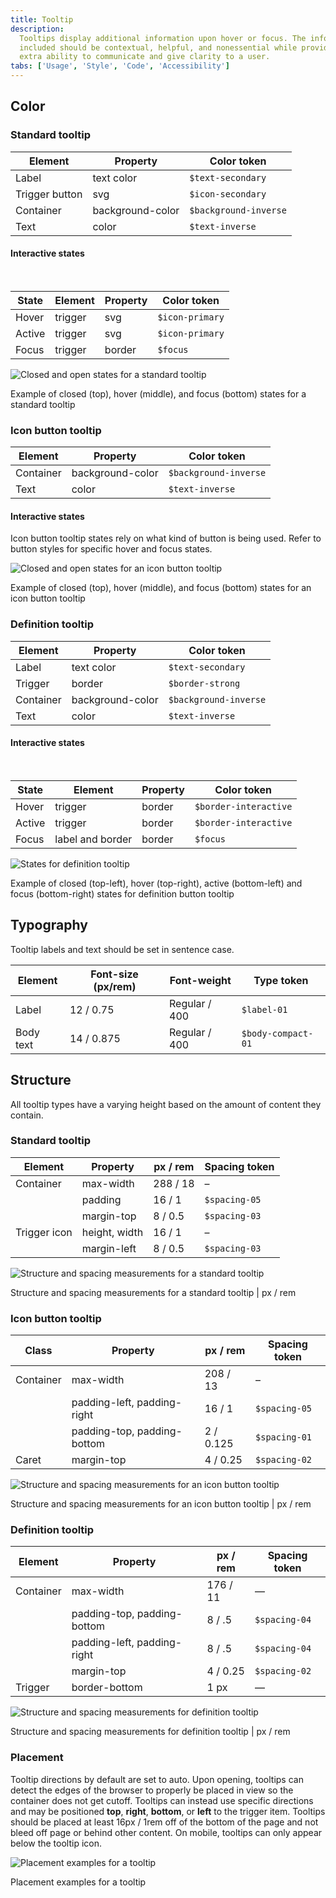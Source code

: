 ```yaml
---
title: Tooltip
description:
  Tooltips display additional information upon hover or focus. The information
  included should be contextual, helpful, and nonessential while providing that
  extra ability to communicate and give clarity to a user.
tabs: ['Usage', 'Style', 'Code', 'Accessibility']
---
```


## Color

### Standard tooltip

| Element        | Property         | Color token           |
| -------------- | ---------------- | --------------------- |
| Label          | text color       | `$text-secondary`     |
| Trigger button | svg              | `$icon-secondary`     |
| Container      | background-color | `$background-inverse` |
| Text           | color            | `$text-inverse`       |

#### Interactive states

<br />

| State  | Element | Property | Color token     |
| ------ | ------- | -------- | --------------- |
| Hover  | trigger | svg      | `$icon-primary` |
| Active | trigger | svg      | `$icon-primary` |
| Focus  | trigger | border   | `$focus`        |

<Row>
<Column colLg={8}>

![Closed and open states for a standard tooltip](images/tooltip-style-1.png)

</Column>
</Row>

<Caption>
  Example of closed (top), hover (middle), and focus (bottom) states for a
  standard tooltip
</Caption>

### Icon button tooltip

| Element   | Property         | Color token           |
| --------- | ---------------- | --------------------- |
| Container | background-color | `$background-inverse` |
| Text      | color            | `$text-inverse`       |

#### Interactive states

Icon button tooltip states rely on what kind of button is being used. Refer to
button styles for specific hover and focus states.

<Row>
<Column colLg={8}>

![Closed and open states for an icon button tooltip](images/tooltip-style-2.png)

</Column>
</Row>

<Caption>
  Example of closed (top), hover (middle), and focus (bottom) states for an icon
  button tooltip
</Caption>

### Definition tooltip

| Element   | Property         | Color token           |
| --------- | ---------------- | --------------------- |
| Label     | text color       | `$text-secondary`     |
| Trigger   | border           | `$border-strong`      |
| Container | background-color | `$background-inverse` |
| Text      | color            | `$text-inverse`       |

#### Interactive states

<br />

| State  | Element          | Property | Color token           |
| ------ | ---------------- | -------- | --------------------- |
| Hover  | trigger          | border   | `$border-interactive` |
| Active | trigger          | border   | `$border-interactive` |
| Focus  | label and border | border   | `$focus`              |

<Row>
<Column colLg={8}>

![States for definition tooltip](images/tooltip-style-3.png)

</Column>
</Row>

<Caption>
  Example of closed (top-left), hover (top-right), active (bottom-left) and
  focus (bottom-right) states for definition button tooltip
</Caption>

## Typography

Tooltip labels and text should be set in sentence case.

| Element   | Font-size (px/rem) | Font-weight   | Type token         |
| --------- | ------------------ | ------------- | ------------------ |
| Label     | 12 / 0.75          | Regular / 400 | `$label-01`        |
| Body text | 14 / 0.875         | Regular / 400 | `$body-compact-01` |

## Structure

All tooltip types have a varying height based on the amount of content they
contain.

### Standard tooltip

| Element      | Property      | px / rem | Spacing token |
| ------------ | ------------- | -------- | ------------- |
| Container    | max-width     | 288 / 18 | –             |
|              | padding       | 16 / 1   | `$spacing-05` |
|              | margin-top    | 8 / 0.5  | `$spacing-03` |
| Trigger icon | height, width | 16 / 1   | –             |
|              | margin-left   | 8 / 0.5  | `$spacing-03` |

<div className="image--fixed">

![Structure and spacing measurements for a standard tooltip](images/tooltip-style-4.png)

</div>

<Caption>
  Structure and spacing measurements for a standard tooltip | px / rem
</Caption>

### Icon button tooltip

| Class     | Property                    | px / rem  | Spacing token |
| --------- | --------------------------- | --------- | ------------- |
| Container | max-width                   | 208 / 13  | –             |
|           | padding-left, padding-right | 16 / 1    | `$spacing-05` |
|           | padding-top, padding-bottom | 2 / 0.125 | `$spacing-01` |
| Caret     | margin-top                  | 4 / 0.25  | `$spacing-02` |

<div className="image--fixed">

![Structure and spacing measurements for an icon button tooltip](images/tooltip-style-5.png)

</div>

<Caption>
  Structure and spacing measurements for an icon button tooltip | px / rem
</Caption>

### Definition tooltip

| Element   | Property                    | px / rem | Spacing token |
| --------- | --------------------------- | -------- | ------------- |
| Container | max-width                   | 176 / 11 | —             |
|           | padding-top, padding-bottom | 8 / .5   | `$spacing-04` |
|           | padding-left, padding-right | 8 / .5   | `$spacing-04` |
|           | margin-top                  | 4 / 0.25 | `$spacing-02` |
| Trigger   | border-bottom               | 1 px     | —             |

<div className="image--fixed">

![Structure and spacing measurements for definition tooltip](images/tooltip-style-6.png)

</div>

<Caption>
  Structure and spacing measurements for definition tooltip | px / rem
</Caption>

### Placement

Tooltip directions by default are set to auto. Upon opening, tooltips can detect
the edges of the browser to properly be placed in view so the container does not
get cutoff. Tooltips can instead use specific directions and may be
positioned **top**, **right**, **bottom**, or **left** to the trigger item.
Tooltips should be placed at least 16px / 1rem off of the bottom of the page and
not bleed off page or behind other content. On mobile, tooltips can only appear
below the tooltip icon.

<div className="image--fixed">

![Placement examples for a tooltip](images/tooltip-style-7.png)

</div>

<Caption>Placement examples for a tooltip</Caption>
